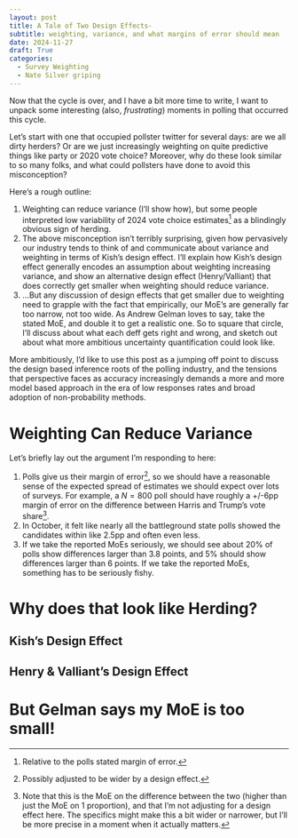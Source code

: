 ```yaml
---
layout: post
title: A Tale of Two Design Effects-
subtitle: weighting, variance, and what margins of error should mean
date: 2024-11-27
draft: True
categories:
  - Survey Weighting
  - Nate Silver griping
---
```


Now that the cycle is over, and I have a bit more time to write, I want to 
unpack some interesting (also, *frustrating*) moments in polling that occurred this cycle.

Let's start with one that occupied pollster twitter for several days: are we all
dirty herders? Or are we just increasingly weighting on quite predictive things like party or 2020 vote choice? Moreover,
why do these look similar to so many folks, and what could pollsters have done
to avoid this misconception?

Here's a rough outline:

1. Weighting can reduce variance (I'll show how), but some people interpreted low variability
of 2024 vote choice estimates[^1] as a blindingly obvious sign of herding.
2. The above misconception isn't terribly surprising, given how pervasively our industry tends to think
of and communicate about variance and weighting in terms of Kish's design effect. I'll explain how
Kish's design effect generally encodes an assumption about weighting increasing variance,
and show an alternative design effect (Henry/Valliant) that does correctly get smaller when weighting
should reduce variance.
3. ...But any discussion of design effects that get smaller due to weighting need to grapple
with the fact that empirically, our MoE's are generally far too narrow, not too wide. As Andrew
Gelman loves to say, take the stated MoE, and double it to get a realistic one. So
to square that circle, I'll discuss about what each deff gets right and wrong,
and sketch out about what more ambitious uncertainty quantification could look like.

[^1]: Relative to the polls stated margin of error.

More ambitiously, I'd like to use this post as a jumping off point to discuss the design based
inference roots of the polling industry, and the tensions that perspective faces
as accuracy increasingly demands a more and more model based approach
in the era of low responses rates and broad adoption of non-probability methods.

# Weighting Can Reduce Variance

Let's briefly lay out the argument I'm responding to here:

1. Polls give us their margin of error[^2], so we should have a reasonable sense of the
expected spread of estimates we should expect over lots of surveys. For example, a $N = 800$ poll should have roughly
a +/-6pp margin of error on the difference between Harris and Trump's vote share[^3].
2. In October, it felt like nearly all the battleground state polls showed the candidates
within like 2.5pp and often even less.
3. If we take the reported MoEs seriously, we should see about 20% of polls show differences larger than 3.8 points,
and 5% should show differences larger than 6 points. If we take the reported MoEs, something has to be seriously fishy.

[^2]: Possibly adjusted to be wider by a design effect.
[^3]: Note that this is the MoE on the difference between the two (higher than just the MoE on 1 proportion), and that
I'm not adjusting for a design effect here. The specifics might make this a bit
wider or narrower, but I'll be more precise in a moment when it actually matters.


# Why does that look like Herding?

## Kish's Design Effect

## Henry & Valliant's Design Effect

# But Gelman says my MoE is too small!